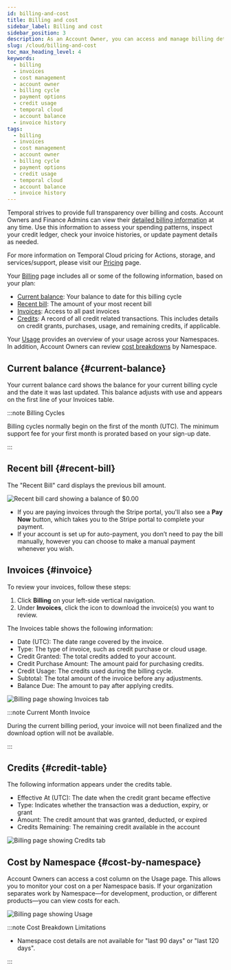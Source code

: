 ```yaml
---
id: billing-and-cost
title: Billing and cost
sidebar_label: Billing and cost
sidebar_position: 3
description: As an Account Owner, you can access and manage billing details anytime, with invoices available for download on the Billing page. Typical billing cycles begin on the first of the month (UTC).
slug: /cloud/billing-and-cost
toc_max_heading_level: 4
keywords:
  - billing
  - invoices
  - cost management
  - account owner
  - billing cycle
  - payment options
  - credit usage
  - temporal cloud
  - account balance
  - invoice history
tags:
  - billing
  - invoices
  - cost management
  - account owner
  - billing cycle
  - payment options
  - credit usage
  - temporal cloud
  - account balance
  - invoice history
---
```


Temporal strives to provide full transparency over billing and costs.
Account Owners and Finance Admins can view their [detailed billing information](https://cloud.temporal.io/billing) at any time.
Use this information to assess your spending patterns, inspect your credit ledger, check your invoice histories, or update payment details as needed.

For more information on Temporal Cloud pricing for Actions, storage, and services/support, please visit our [Pricing](/cloud/pricing) page.

Your [Billing](https://cloud.temporal.io/billing) page includes all or some of the following information, based on your plan:

- [Current balance](#current-balance): Your balance to date for this billing cycle
- [Recent bill](#recent-bill): The amount of your most recent bill
- [Invoices](#invoice): Access to all past invoices
- [Credits](#credit-table): A record of all credit related transactions.
  This includes details on credit grants, purchases, usage, and remaining credits, if applicable.

Your [Usage](https://cloud.temporal.io/usage) provides an overview of your usage across your Namespaces.
In addition, Account Owners can review [cost breakdowns](#cost-by-namespace) by Namespace.

## Current balance {#current-balance}

Your current balance card shows the balance for your current billing cycle and the date it was last updated.
This balance adjusts with use and appears on the first line of your Invoices table.

:::note Billing Cycles

Billing cycles normally begin on the first of the month (UTC).
The minimum support fee for your first month is prorated based on your sign-up date.

:::

## Recent bill {#recent-bill}

The "Recent Bill" card displays the previous bill amount.

![Recent bill card showing a balance of $0.00](/img/billing/billing-card.png)

* If you are paying invoices through the Stripe portal, you'll also see a **Pay Now** button, which takes you to the Stripe portal to complete your payment.
* If your account is set up for auto-payment, you don’t need to pay the bill manually, however you can choose to make a manual payment whenever you wish.

## Invoices {#invoice}

To review your invoices, follow these steps:

1. Click **Billing** on your left-side vertical navigation.
2. Under **Invoices**, click the icon to download the invoice(s) you want to review.


The Invoices table shows the following information:

- Date (UTC): The date range covered by the invoice.
- Type: The type of invoice, such as credit purchase or cloud usage.
- Credit Granted: The total credits added to your account.
- Credit Purchase Amount: The amount paid for purchasing credits.
- Credit Usage: The credits used during the billing cycle.
- Subtotal: The total amount of the invoice before any adjustments.
- Balance Due: The amount to pay after applying credits.

![Billing page showing Invoices tab](/img/billing/billing-invoices.png)

:::note Current Month Invoice

During the current billing period, your invoice will not been finalized and the download option will not be available.

:::

## Credits {#credit-table}

The following information appears under the credits table.

- Effective At (UTC): The date when the credit grant became effective
- Type: Indicates whether the transaction was a deduction, expiry, or grant
- Amount: The credit amount that was granted, deducted, or expired
- Credits Remaining: The remaining credit available in the account

![Billing page showing Credits tab](/img/billing/billing-credits.png)

## Cost by Namespace {#cost-by-namespace}

Account Owners can access a cost column on the Usage page.
This allows you to monitor your cost on a per Namespace basis.
If your organization separates work by Namespace—for development, production, or different products—you can view costs for each.

![Billing page showing Usage](/img/billing/billing-usage.png)

:::note Cost Breakdown Limitations

- Namespace cost details are not available for "last 90 days" or "last 120 days".

:::

